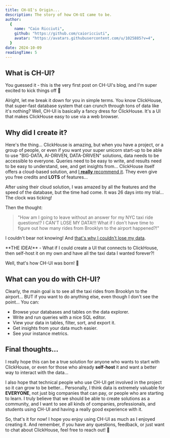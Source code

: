 ```yaml
---
title: CH-UI's Origin...
description: The story of how CH-UI came to be.
author:
  {
    name: "Caio Ricciuti",
    github: "https://github.com/caioricciuti",
    avatar: "https://avatars.githubusercontent.com/u/1025885?v=4",
  }
date: 2024-10-09
readingTime: 5
---
```



## What is CH-UI?

You guessed it - this is the very first post on CH-UI's blog, and I'm super excited to kick things off 🎉

Alright, let me break it down for you in simple terms. You know ClickHouse, that super-fast database system that can crunch through tons of data like it's nothing? Well, CH-UI is basically a fancy dress for ClickHouse. It's a UI that makes ClickHouse easy to use via a web browser.

## Why did I create it?

Here's the thing... ClickHouse is amazing, but when you have a project, or a group of people, or even if you want your super unicorn start-up to be able to use "BIG-DATA, AI-DRIVEN, DATA-DRIVEN" solutions, data needs to be accessible to everyone. Queries need to be easy to write, and results need to be easy to understand, see, and get insights from... ClickHouse itself offers a cloud-based solution, and [I **really** recommend it](https://clickhouse.com/cloud?utm_source=ch-ui&utm_medium=blog). They even give you free credits and **LOTS** of features...

After using their cloud solution, I was amazed by all the features and the speed of the database, but the time had come. It was 26 days into my trial... The clock was ticking!

Then the thought:

> "How am I going to leave without an answer for my NYC taxi ride questions!? I CAN'T LOSE MY DATA!!! What if I don't have time to figure out how many rides from Brooklyn to the airport happened?!"

I couldn't bear not knowing! And [that's why I couldn't lose my data](/blog/posts/why-i-couldnt-lose-my-data).

<Callout emoji="💡">
  **THE IDEA!** - What if I could create a UI that connects to ClickHouse, then
  self-host it on my own and have all the taxi data I wanted forever?!
</Callout>

Well, that's how CH-UI was born! 🚀

## What can you do with CH-UI?

Clearly, the main goal is to see all the taxi rides from Brooklyn to the airport... BUT if you want to do anything else, even though I don't see the point... You can:

- Browse your databases and tables on the data explorer.
- Write and run queries with a nice SQL editor.
- View your data in tables, filter, sort, and export it.
- Get insights from your data much easier.
- See your instance metrics.

## Final thoughts...

I really hope this can be a true solution for anyone who wants to start with ClickHouse, or even for those who already **self-host** it and want a better way to interact with the data...

I also hope that technical people who use CH-UI get involved in the project so it can grow to be better... Personally, I think data is extremely valuable for **EVERYONE**, not just big companies that can pay, or people who are starting to learn. I truly believe that we should be able to create solutions as a community, and I want to see all kinds of companies, professionals, and students using CH-UI and having a really good experience with it.

So, that's it for now! I hope you enjoy using CH-UI as much as I enjoyed creating it. And remember, if you have any questions, feedback, or just want to chat about ClickHouse, feel free to reach out! 🚀
